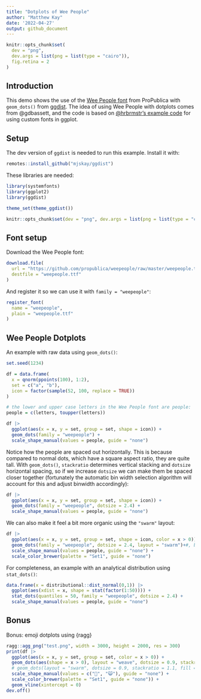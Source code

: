 ```yaml
---
title: "Dotplots of Wee People"
author: "Matthew Kay"
date: '2022-04-27'
output: github_document
---
```


```r
knitr::opts_chunk$set(
  dev = "png",
  dev.args = list(png = list(type = "cairo")),
  fig.retina = 2
)
```


## Introduction

This demo shows the use of the [Wee People font](https://github.com/propublica/weepeople)
from ProPublica with `geom_dots()` from [ggdist](https:://mjskay.github.io/ggdist). The idea
of using Wee People with dotplots comes from @gdbassett, and the code 
is based on [@hrbrmstr's example code](https://twitter.com/hrbrmstr/status/1363241620527808514?s=20&t=Dz0e9sEqPYg8d5J5_37fDQ)
for using custom fonts in ggplot.

## Setup

The dev version of `ggdist` is needed to run this example. Install it with:

```r
remotes::install_github("mjskay/ggdist")
```

These libraries are needed:

```r
library(systemfonts)
library(ggplot2)
library(ggdist)

theme_set(theme_ggdist())
```

```r
knitr::opts_chunk$set(dev = "png", dev.args = list(png = list(type = "cairo")))
```

## Font setup

Download the Wee People font:

```r
download.file(
  url = "https://github.com/propublica/weepeople/raw/master/weepeople.ttf",
  destfile = "weepeople.ttf"
)
```

And register it so we can use it with `family = "weepeople"`:

```r
register_font(
  name = "weepeople",
  plain = "weepeople.ttf"
)
```


## Wee People Dotplots

An example with raw data using `geom_dots()`:

```r
set.seed(1234)

df = data.frame(
  x = qnorm(ppoints(100), 1:2),
  set = c("a", "b"),
  icon = factor(sample(52, 100, replace = TRUE))
) 

# the lower and upper case letters in the Wee People font are people:
people = c(letters, toupper(letters))

df |>
  ggplot(aes(x = x, y = set, group = set, shape = icon)) + 
  geom_dots(family = "weepeople") + 
  scale_shape_manual(values = people, guide = "none")
```

Notice how the people are spaced out horizontally. This is because compared to 
normal dots, which have a square aspect ratio, they are quite tall. With `geom_dots()`,
`stackratio` determines vertical stacking and `dotsize` horizontal spacing, so if we
increase `dotsize` we can make them be spaced closer together (fortunately the
automatic bin width selection algorithm will account for this and adjust binwidth
accordingly):

```r
df |>
  ggplot(aes(x = x, y = set, group = set, shape = icon)) + 
  geom_dots(family = "weepeople", dotsize = 2.4) + 
  scale_shape_manual(values = people, guide = "none")
```

We can also make it feel a bit more organic using the `"swarm"` layout:

```r
df |>
  ggplot(aes(x = x, y = set, group = set, shape = icon, color = x > 0)) + 
  geom_dots(family = "weepeople", dotsize = 2.4, layout = "swarm")+#, binwidth = 0.145) + 
  scale_shape_manual(values = people, guide = "none") +
  scale_color_brewer(palette = "Set1", guide = "none")
```

For completeness, an example with an analytical distribution using `stat_dots()`:

```r
data.frame(x = distributional::dist_normal(0,1)) |>
  ggplot(aes(xdist = x, shape = stat(factor(1:50)))) + 
  stat_dots(quantiles = 50, family = "weepeople", dotsize = 2.4) + 
  scale_shape_manual(values = people, guide = "none")
```

## Bonus

Bonus: emoji dotplots using {ragg}

```r
ragg::agg_png("test.png", width = 3000, height = 2000, res = 300)
print(df |>
  ggplot(aes(x = x, y = set, group = set, color = x > 0)) + 
  geom_dots(aes(shape = x > 0), layout = "weave", dotsize = 0.9, stackratio = 1.1, fill = NA, position = position_nudge(x = 0.07)) + 
  # geom_dots(layout = "swarm", dotsize = 0.9, stackratio = 1.1, fill = NA) +
  scale_shape_manual(values = c("💩", "😺"), guide = "none") +
  scale_color_brewer(palette = "Set1", guide = "none")) +
  geom_vline(xintercept = 0)
dev.off()
```

